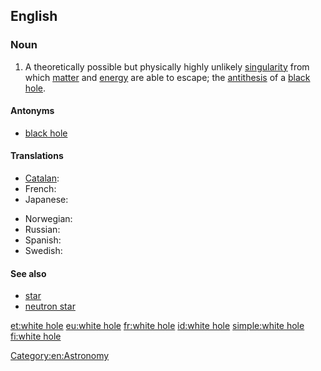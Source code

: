 ==English==
{{wikipedia}}

===Noun===
{{en-noun|head=[[white]] [[hole]]}}

# {{context|idiomatic|lang=en}} A theoretically possible but physically highly unlikely [[singularity]] from which [[matter]] and [[energy]] are able to escape; the [[antithesis]] of a [[black hole]].

====Antonyms====
* [[black hole]]

====Translations====
{{trans-top|singularity}}
* [[Catalan]]: {{t-|ca|forat blanc|m}}
* French: {{t-|fr|trou blanc|m}}
* Japanese: {{t-|ja|ホワイトホール|tr=howaito hōru}}
{{trans-mid}}
* Norwegian: {{t-|no|hvitt hull|n}}
* Russian: {{t-|ru|белая дыра|f}}
* Spanish: {{t-|es|agujero blanco|m}}
* Swedish: {{t-|sv|vitt hål|n}}
{{trans-bottom}}

====See also====
* [[star]]
* [[neutron star]]

[[Category:en:Astronomy]]

[[et:white hole]]
[[eu:white hole]]
[[fr:white hole]]
[[id:white hole]]
[[simple:white hole]]
[[fi:white hole]]
